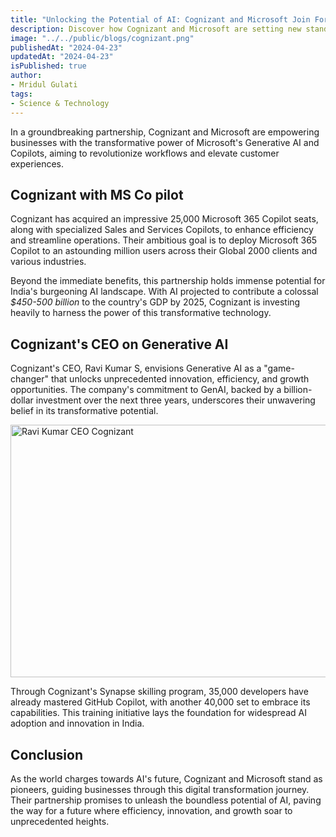 ```yaml
---
title: "Unlocking the Potential of AI: Cognizant and Microsoft Join Forces"
description: Discover how Cognizant and Microsoft are setting new standards in business innovation through their strategic partnership focused on implementing Microsoft's Generative AI and Copilots technology.
image: "../../public/blogs/cognizant.png"
publishedAt: "2024-04-23"
updatedAt: "2024-04-23"
isPublished: true
author: 
- Mridul Gulati
tags: 
- Science & Technology
---
```


In a groundbreaking partnership, Cognizant and Microsoft are empowering businesses with the transformative power of Microsoft's Generative AI and Copilots, aiming to revolutionize workflows and elevate customer experiences.

## Cognizant with MS Co pilot

Cognizant has acquired an impressive 25,000 Microsoft 365 Copilot seats, along with specialized Sales and Services Copilots, to enhance efficiency and streamline operations. Their ambitious goal is to deploy Microsoft 365 Copilot to an astounding million users across their Global 2000 clients and various industries.

Beyond the immediate benefits, this partnership holds immense potential for India's burgeoning AI landscape. With AI projected to contribute a colossal *$450-500 billion* to the country's GDP by 2025, Cognizant is investing heavily to harness the power of this transformative technology.

## Cognizant's CEO on Generative AI
Cognizant's CEO, Ravi Kumar S, envisions Generative AI as a "game-changer" that unlocks unprecedented innovation, efficiency, and growth opportunities. The company's commitment to GenAI, backed by a billion-dollar investment over the next three years, underscores their unwavering belief in its transformative potential.

<Image
  src="/blogs/raviKumar.png"
  width="718"
  height="404"
  alt="Ravi Kumar CEO Cognizant"
  sizes="100vw"
/>

Through Cognizant's Synapse skilling program, 35,000 developers have already mastered GitHub Copilot, with another 40,000 set to embrace its capabilities. This training initiative lays the foundation for widespread AI adoption and innovation in India.

## Conclusion

As the world charges towards AI's future, Cognizant and Microsoft stand as pioneers, guiding businesses through this digital transformation journey. Their partnership promises to unleash the boundless potential of AI, paving the way for a future where efficiency, innovation, and growth soar to unprecedented heights.